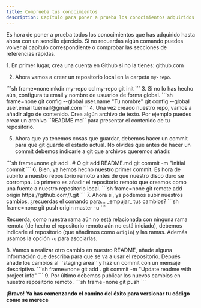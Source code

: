 ```yaml
---
title: Comprueba tus conocimientos
description: Capítulo para poner a prueba los conocimientos adquiridos sobre Git con un ejercicio básico.
---
```


Es hora de poner a prueba todos los conocimientos que has adquirido hasta ahora con un sencillo ejercicio.
Si no recuerdas algún comando puedes volver al capítulo correspondiente o comprobar las secciones de referencias rápidas.

<Steps>
1. En primer lugar, crea una cuenta en Github si no la tienes: github.com

2. Ahora vamos a crear un repositorio local en la carpeta ``my-repo``.
</Steps>

<Discover message="Descubre la solución">
   ```sh frame=none
   mkdir my-repo
   cd my-repo
   git init
   ```
</Discover>

<Steps>
3. Si no lo has hecho aún, configura tu email y nombre de usuarios de forma global.
</Steps>

<Discover message="Descubre la solución">
   ```sh frame=none
   git config --global user.name "Tu nombre"
   git config --global user.email tuemail@gmail.com
   ```
</Discover>

<Steps>
4. Una vez creado nuestro repo, vamos a añadir algo de contenido. Crea algún archivo de texto.
Por ejemplo puedes crear un archivo ``README.md`` para presentar el contenido de tu repositorio.

5. Ahora que ya tenemos cosas que guardar, debemos hacer un commit para que git guarde el estado actual.
No olvides que antes de hacer un commit debemos indicarle a git que archivos queremos añadir.
</Steps>

<Discover message="Descubre la solución">
   ```sh frame=none
   git add .
   # O git add README.md
   git commit -m "Initial commit
   ```
</Discover>

<Steps>
6. Bien, ya hemos hecho nuestro primer commit. Es hora de subirlo a nuestro repositorio remoto antes de que nuestro disco duro se corrompa.
Lo primero es añadir el repositorio remoto que creamos como una fuente a nuestro repositorio local.
</Steps>

<Discover message="Descubre la solución">
   ```sh frame=none
   git remote add origin https://github.com/<username>/<repo>.git
   ```
</Discover>

<Steps>
7. Ahora sí, ya podemos subir nuestros cambios, ¿recuerdas el comando para... _empujar_ tus cambios?
</Steps>

<Discover message="Descubre la solución">
   ```sh frame=none
   git push origin master -u
   ```
</Discover>

Recuerda, como nuestra rama aún no está relacionada con ninguna rama remota (de hecho el repositorio remoto aún no está iniciado),
debemos indicarle el repositorio (que añadimos como ``origin``) y las ramas. Además usamos la opción ``-u`` para asociarlas.

<Steps>
8. Vamos a realizar otro cambio en nuestro README, añade alguna información que describa para que se va a usar el repositorio.
Depués añade los cambios al ``staging area`` y haz un commit con un mensaje descriptivo. 
</Steps>

<Discover message="Descubre la solución">
   ```sh frame=none
   git add .
   git commit -m "Update readme with project info"
   ```
</Discover>

<Steps>
9. Por último debemos publicar los nuevos cambios en nuestro repositorio remoto.
</Steps>

<Discover message="Descubre la solución">
   ```sh frame=none
   git push
   ```
</Discover>

**¡Bravo! Ya has comenzando el camino del éxito para versionar tu código como se merece**